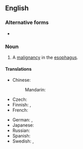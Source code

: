 ==English==
{{wikipedia}}

===Alternative forms===
* {{l|en|oesophageal cancer}} {{qualifier|UK}}

===Noun===
{{en-noun}}

# {{lb|en|pathology|US}} {{lb|en|oncology}} A [[cancer|malignancy]] in the [[esophagus]].

====Translations====
{{trans-top|cancer}}
* Chinese:
*: Mandarin: {{t+|cmn|食道癌|tr=shídào'ái|sc=Hani}}
* Czech: {{t|cs|rakovina jícnu|f}}
* Finnish: {{t|fi|[[ruokatorvi|ruokatorven]] [[syöpä]]}}, {{t|fi|ruokatorvisyöpä}}
* French: {{t|fr|cancer de l'œsophage|m}}
{{trans-mid}}
* German: {{t|de|Speiseröhrenkrebs|m}}, {{t|de|Ösophaguskrebs|m}}
* Japanese: {{t+|ja|食道癌|tr=しょくどうがん, shokudōgan|sc=Jpan}}
* Russian: {{t|ru|рак пищево́да|m}}
* Spanish: {{t|es|cáncer de esófago}}
* Swedish: {{t+|sv|matstrupscancer|c}}, {{t+|sv|esofaguscancer|c}}
{{trans-bottom}}